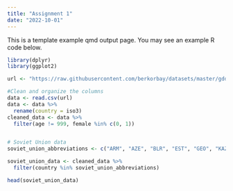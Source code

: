 ```yaml
---
title: "Assignment 1"
date: "2022-10-01"
---
```


This is a template example qmd output page. You may see an example R code below.

```r
library(dplyr)
library(ggplot2)

url <- "https://raw.githubusercontent.com/berkorbay/datasets/master/gdd/gdd_b12_levels.csv"

#Clean and organize the columns
data <- read.csv(url)
data <- data %>%
  rename(country = iso3)
cleaned_data <- data %>%
  filter(age != 999, female %in% c(0, 1))


# Soviet Union data
soviet_union_abbreviations <- c("ARM", "AZE", "BLR", "EST", "GEO", "KAZ", "KGZ", "LVA", "LTU", "MDA", "RUS", "TJK", "TKM", "UKR", "UZB")

soviet_union_data <- cleaned_data %>%
  filter(country %in% soviet_union_abbreviations)

head(soviet_union_data)


```

